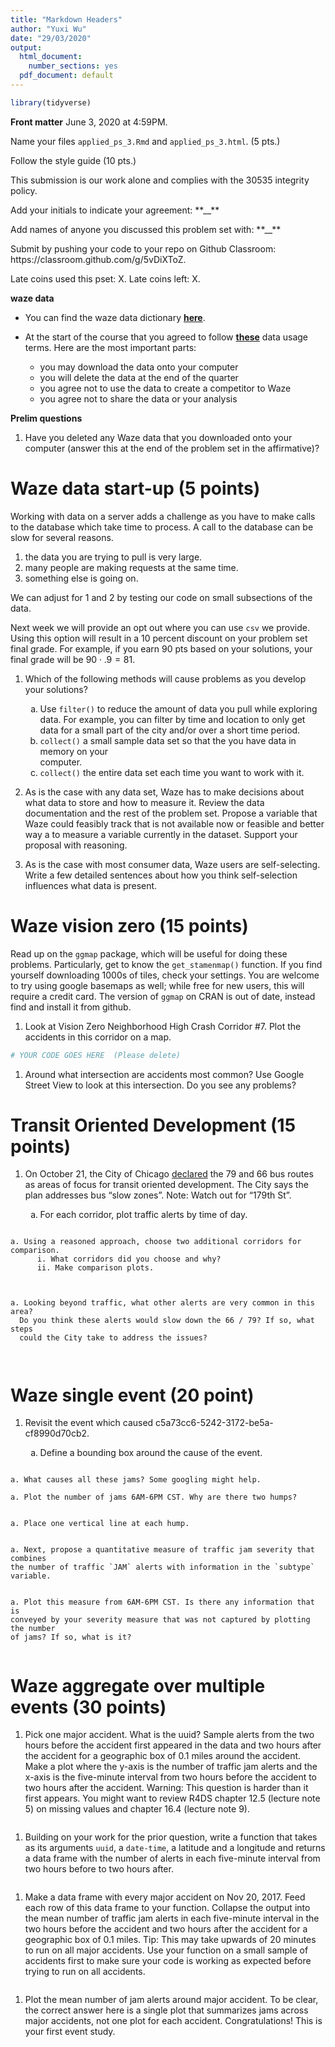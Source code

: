 ```yaml
---
title: "Markdown Headers"
author: "Yuxi Wu"
date: "29/03/2020"
output:
  html_document:
    number_sections: yes
  pdf_document: default
---
```

```r
library(tidyverse)
```

<!-- .Rmd files use  markdown, a text mark up language, to provide formating.--> 
<!--Text include within these strange arrows are comments and will not show up when you knit-->

**Front matter**
June 3, 2020 at 4:59PM.

Name your files `applied_ps_3.Rmd` and `applied_ps_3.html`. (5 pts.)

Follow the style guide (10 pts.)

This submission is our work alone and complies with the 30535 integrity policy.

Add your initials to indicate your agreement: **__**

Add names of anyone you discussed this problem set with: **__**

Submit by pushing your code to your repo on Github Classroom: https://classroom.github.com/g/5vDiXToZ.

Late coins used this pset: X. Late coins left: X. 
<!--Please update. You may use up to two for a given assignment. Note we added 5 late coins for a total of 9 for the quarter.)-->

__waze data__

*  You can find the waze data dictionary __[here](https://drive.google.com/file/d/1DPtM6W7L7G88P-iDJ53gPEL5EmXI4HcK/view?usp=sharing)__. 

* At the start of the course that you agreed to follow __[these](https://drive.google.com/open?id=12dCLxHbnHJKL3AvESqkFoUjDsz92fLHG)__ data usage terms. Here are the most important parts:

    * you may download the data onto your computer
    * you will delete the data at the end of the quarter
    * you agree not to use the data to create a competitor to Waze
    * you agree not to share the data or your analysis\footnote{Unless you opt out, I am planning to submit your work for this problem set to Waze for disclosure review so that you can include your work in your portfolio going forward.}

__Prelim questions__

1. Have you deleted any Waze data that you downloaded onto your computer (answer this at the end of the problem set in the affirmative)?    

    
# Waze data start-up (5 points)

Working with data on a server adds a challenge as you have to make calls to 
the database which take time to process. A call to the database can be slow for 
several reasons. 

1) the data you are trying to pull is very large. 
1) many people 
are making requests at the same time. 
1) something else is going on. 

We can adjust for 1 and 2 by testing our code on small subsections of the data. 

Next week we will provide an opt out where you can use `csv` we provide.
Using this option will result in a 10 percent discount on your problem set 
final grade. For example, if you earn $90$ pts based on your solutions, 
your final grade will be $90 \cdot .9 = 81$.

1. Which of the following methods will cause problems as you develop your 
  solutions?
    a. Use `filter()` to reduce the amount of data you pull while exploring data.
       For example, you can filter by time and location to only get data for a 
       small part of the city and/or over a short time period.
    a. `collect()` a small sample data set so that the you have data in memory on your     
       computer.
    a. `collect()` the entire data set each time you want to work with it.

1. As is the case with any data set, Waze has to make decisions about what data
  to store and how to measure it. Review the data documentation and the rest of 
  the problem set. Propose a variable that Waze could feasibly track that is not 
  available now or feasible and better way a to measure a variable currently in 
  the dataset. Support your proposal with reasoning.

1. As is the case with most consumer data, Waze users are self-selecting. Write a 
  few detailed sentences about how you think self-selection influences what data 
  is present. 
    
    
# Waze vision zero (15 points)

Read up on the `ggmap` package, which will be useful for doing these problems.
Particularly, get to know the `get_stamenmap()` function. If you find yourself 
downloading 1000s of tiles, check your settings. You are welcome to try using
google basemaps as well; while free for new users, this will require a credit
card. The version of `ggmap` on CRAN is out of date, instead find and install it 
from github.

1.  Look at Vision Zero Neighborhood High Crash Corridor #7. Plot the accidents in 
    this corridor on a map. 
    
```r
# YOUR CODE GOES HERE  (Please delete)
```

1.  Around what intersection are accidents most common? Use Google Street View to look 
    at this intersection. Do you see any problems?
    

# Transit Oriented Development (15 points)

1. On October 21, the City of Chicago [declared](https://www.cityofchicago.org/city/en/depts/mayor/press_room/press_releases/2018/october/5Million_TransitOriented_Development_HighRidership_Bus_Corridors.html) the 79 and 66 bus routes as areas 
  of focus for transit oriented development. The City says the plan addresses bus
  "slow zones". 
  Note: Watch out for "179th St". 
  
    a. For each corridor, plot traffic alerts by time of day.
    
```r

```
    
    a. Using a reasoned approach, choose two additional corridors for comparison.
          i. What corridors did you choose and why?
          ii. Make comparison plots.
          
```r

```
  
    a. Looking beyond traffic, what other alerts are very common in this area? 
      Do you think these alerts would slow down the 66 / 79? If so, what steps 
      could the City take to address the issues?
      
```r

```
      
# Waze single event (20 point)

1.  Revisit the event which caused c5a73cc6-5242-3172-be5a-cf8990d70cb2. 

    a. Define a bounding box around the cause of the event. 
    
```r

```
    
    a. What causes all these jams? Some googling might help.
    
    a. Plot the number of jams 6AM-6PM CST. Why are there two humps? 
    
```r

```
    
    a. Place one vertical line at each hump. 
    
```r

```
    
    a. Next, propose a quantitative measure of traffic jam severity that combines 
    the number of traffic `JAM` alerts with information in the `subtype` variable. 
    
```r

```
    
    a. Plot this measure from 6AM-6PM CST. Is there any information that is 
    conveyed by your severity measure that was not captured by plotting the number 
    of jams? If so, what is it?
    
```r

```
    
    
# Waze aggregate over multiple events (30 points)

1.  Pick one major accident. What is the uuid? Sample alerts from the two hours 
    before the accident first appeared in the data and two hours after the accident 
    for a geographic box of 0.1 miles around the accident. Make a plot where the y-axis
    is the number of traffic jam alerts and the x-axis is the five-minute interval from 
    two hours before the accident to two hours after the accident.  Warning:
    This question is harder than it first appears. You might want to review R4DS chapter 12.5 (lecture note 5) on missing values and chapter 16.4 (lecture note 9). 

```r

```

1.  Building on your work for the prior question, write a function that takes as its 
    arguments `uuid`, a `date-time`, a latitude and a longitude and returns a data 
    frame with the number of alerts in each five-minute interval from two hours before to 
    two hours after.
    
```r

```
    
1.  Make a data frame with every major accident on Nov 20, 2017. 
    Feed each row of this data frame to your function. Collapse the output into the mean number 
    of traffic jam alerts in each five-minute interval in the two hours before the 
    accident and two hours after the accident for a geographic box of 0.1 miles. 
    Tip: This may take upwards of 20 minutes to run on all major accidents. Use your function on a small sample of
    accidents first to make sure your code is working as expected before trying to run on all accidents. 
    
```r

```
    
1.  Plot the mean number of jam alerts around major accident. To be clear, the correct
    answer here is a single plot that summarizes jams across major accidents, not one 
    plot for each accident. Congratulations! This is your first event study.
    
```r

```
    
    
